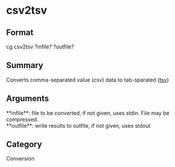 = csv2tsv =

== Format ==
cg csv2tsv ?infile? ?outfile?

== Summary ==
Converts comma-separated value (csv) data to tab-sparated ([[tsv]])

== Arguments ==
; **infile**: file to be converted, if not given, uses stdin. File may be compressed.
; **outfile**: write results to outfile, if not given, uses stdout

== Category ==
Conversion
